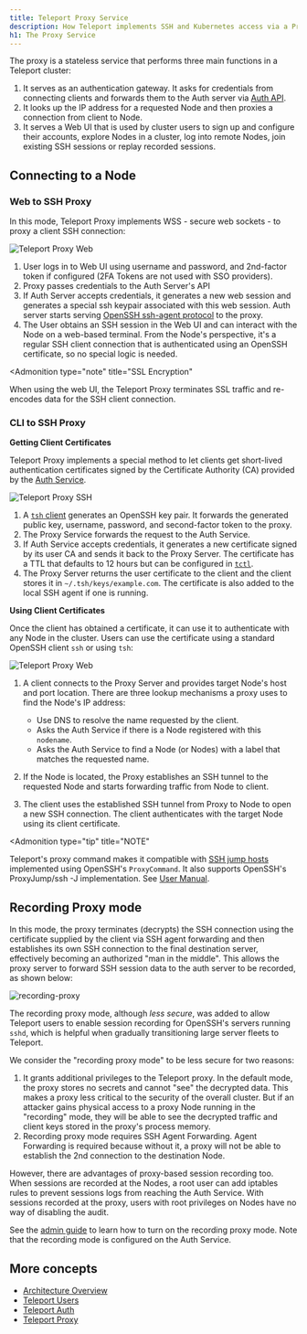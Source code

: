 ```yaml
---
title: Teleport Proxy Service
description: How Teleport implements SSH and Kubernetes access via a Proxy
h1: The Proxy Service
---
```


The proxy is a stateless service that performs three main functions in a
Teleport cluster:

1. It serves as an authentication gateway. It asks for credentials from
   connecting clients and forwards them to the Auth server via [Auth
   API](authentication.mdx#auth-api).
2. It looks up the IP address for a requested Node and then proxies a connection
   from client to Node.
3. It serves a Web UI that is used by cluster users to sign up and configure
   their accounts, explore Nodes in a cluster, log into remote Nodes, join
   existing SSH sessions or replay recorded sessions.

## Connecting to a Node

### Web to SSH Proxy

In this mode, Teleport Proxy implements WSS - secure web sockets - to proxy a
client SSH connection:

![Teleport Proxy Web](../../img/proxy-web.svg)

1. User logs in to Web UI using username and password, and 2nd-factor token if configured (2FA Tokens are not used with SSO providers).
2. Proxy passes credentials to the Auth Server's API
3. If Auth Server accepts credentials, it generates a new web session and generates a special ssh keypair associated with this web session. Auth server
   starts serving [OpenSSH ssh-agent protocol](https://tools.ietf.org/html/draft-miller-ssh-agent-04) to the proxy.
4. The User obtains an SSH session in the Web UI and can interact with the Node on a web-based terminal. From the Node's perspective, it's a regular SSH
   client connection that is authenticated using an OpenSSH certificate, so no special logic is needed.

<Admonition
  type="note"
  title="SSL Encryption"
>
  When using the web UI, the Teleport Proxy terminates SSL traffic and re-encodes data for the SSH client connection.
</Admonition>

### CLI to SSH Proxy

**Getting Client Certificates**

Teleport Proxy implements a special method to let clients get short-lived
authentication certificates signed by the Certificate Authority (CA) provided by
the [Auth Service](authentication.mdx#authentication-in-teleport).

![Teleport Proxy SSH](../../img/proxy-ssh-1.svg)

1. A [`tsh` client](../setup/reference/cli.mdx#tsh) generates an OpenSSH key pair. It forwards the generated public key, username, password, and second-factor token to the proxy.
2. The Proxy Service forwards the request to the Auth Service.
3. If Auth Service accepts credentials, it generates a new certificate signed by its user CA and sends it back to the Proxy Server. The certificate has a TTL
   that defaults to 12 hours but can be configured in [`tctl`](../setup/reference/cli.mdx#tctl).
4. The Proxy Server returns the user certificate to the client and the client stores it in `~/.tsh/keys/example.com`. The certificate is also added to the local SSH agent if one is running.

**Using Client Certificates**

Once the client has obtained a certificate, it can use it to authenticate with
any Node in the cluster. Users can use the certificate using a standard OpenSSH
client `ssh` or using `tsh`:

![Teleport Proxy Web](../../img/proxy-ssh-2.svg)

1. A client connects to the Proxy Server and provides target Node's host and port location. There are three lookup mechanisms a proxy uses to find the
   Node's IP address:

   - Use DNS to resolve the name requested by the client.
   - Asks the Auth Service if there is a Node registered with this `nodename`.
   - Asks the Auth Service to find a Node (or Nodes) with a label that matches the requested name.

2. If the Node is located, the Proxy establishes an SSH tunnel to the
   requested Node and starts forwarding traffic from Node to client.

3. The client uses the established SSH tunnel from Proxy to Node to open a new
   SSH connection. The client authenticates with the target Node using its
   client certificate.

<Admonition
  type="tip"
  title="NOTE"
>
  Teleport's proxy command makes it compatible with [SSH jump hosts](https://wiki.gentoo.org/wiki/SSH_jump_host) implemented using OpenSSH's `ProxyCommand`. It also supports OpenSSH's ProxyJump/ssh -J implementation. See [User Manual](../user-manual.mdx#ssh-proxy-configuration).
</Admonition>

## Recording Proxy mode

In this mode, the proxy terminates (decrypts) the SSH connection using the
certificate supplied by the client via SSH agent forwarding and then establishes
its own SSH connection to the final destination server, effectively becoming an
authorized "man in the middle". This allows the proxy server to forward SSH
session data to the auth server to be recorded, as shown below:

![recording-proxy](../../img/recording-proxy.svg)

The recording proxy mode, although *less secure*, was added to allow Teleport
users to enable session recording for OpenSSH's servers running `sshd`, which is
helpful when gradually transitioning large server fleets to Teleport.

We consider the "recording proxy mode" to be less secure for two reasons:

1. It grants additional privileges to the Teleport proxy. In the default mode,
   the proxy stores no secrets and cannot "see" the decrypted data. This makes a
   proxy less critical to the security of the overall cluster. But if an
   attacker gains physical access to a proxy Node running in the "recording"
   mode, they will be able to see the decrypted traffic and client keys stored in the proxy's process memory.
2. Recording proxy mode requires SSH Agent Forwarding. Agent Forwarding is required because without it, a proxy will not be able to establish the 2nd connection to the destination Node.

However, there are advantages of proxy-based session recording too. When
sessions are recorded at the Nodes, a root user can add iptables rules to
prevent sessions logs from reaching the Auth Service. With sessions recorded at
the proxy, users with root privileges on Nodes have no way of disabling the
audit.

See the [admin guide](../admin-guide.mdx#recorded-sessions) to learn how to turn
on the recording proxy mode. Note that the recording mode is configured on the
Auth Service.

## More concepts

- [Architecture Overview](overview.mdx)
- [Teleport Users](users.mdx)
- [Teleport Auth](authentication.mdx)
- [Teleport Proxy](proxy.mdx)
